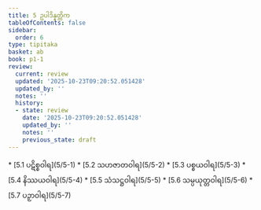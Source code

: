 ```yaml
---
title: 5 ဥပါဒိန္နတ္တိက
tableOfContents: false
sidebar:
  order: 6
type: tipitaka
basket: ab
book: p1-1
review:
  current: review
  updated: '2025-10-23T09:20:52.051428'
  updated_by: ''
  notes: ''
  history:
  - state: review
    date: '2025-10-23T09:20:52.051428'
    updated_by: ''
    notes: ''
    previous_state: draft
---
```



<ReviewStatus review={frontmatter.review} showDetails={true} />

<HypothesisAnnotation frontmatter={frontmatter} />

<DynamicBreadcrumb />



<TableOfContents book="p1-1" section="5">
* [5.1 ပဋိစ္စဝါရ](5/5-1)
* [5.2 သဟဇာတဝါရ](5/5-2)
* [5.3 ပစ္စယဝါရ](5/5-3)
* [5.4 နိဿယဝါရ](5/5-4)
* [5.5 သံသဋ္ဌဝါရ](5/5-5)
* [5.6 သမ္ပယုတ္တဝါရ](5/5-6)
* [5.7 ပဉှာဝါရ](5/5-7)
</TableOfContents>